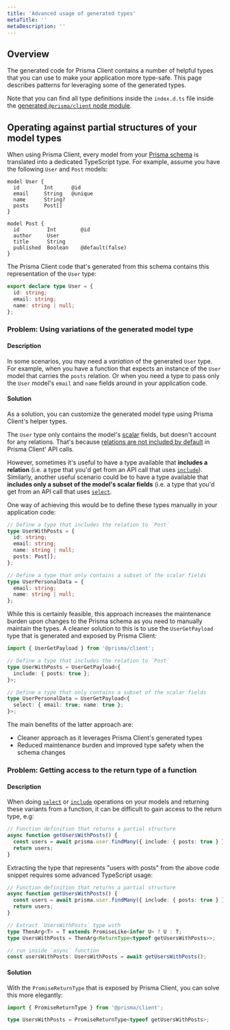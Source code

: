 ```yaml
---
title: 'Advanced usage of generated types'
metaTitle: ''
metaDescription: ''
---
```


## Overview

The generated code for Prisma Client contains a number of helpful types that you can use to make your application more type-safe. This page describes patterns for leveraging some of the generated types.

Note that you can find all type definitions inside the `index.d.ts` file inside the [generated `@prisma/client` node module]().

## Operating against partial structures of your model types

When using Prisma Client, every model from your [Prisma schema]() is translated into a dedicated TypeScript type. For example, assume you have the following `User` and `Post` models:

```prisma
model User {
  id        Int      @id
  email     String   @unique
  name      String?
  posts     Post[]
}

model Post {
  id         Int        @id
  author     User
  title      String
  published  Boolean    @default(false)
}
```

The Prisma Client code that's generated from this schema contains this representation of the `User` type:

```ts
export declare type User = {
  id: string;
  email: string;
  name: string | null;
};
```

### Problem: Using variations of the generated model type

#### Description

In some scenarios, you may need a _variation_ of the generated `User` type. For example, when you have a function that expects an instance of the `User` model that carries the `posts` relation. Or when you need a type to pass only the `User` model's `email` and `name` fields around in your application code.

#### Solution

As a solution, you can customize the generated model type using Prisma Client's helper types.

The `User` type only contains the model's [scalar]() fields, but doesn't account for any relations. That's because [relations are not included by default]() in Prisma Client' API calls.

However, sometimes it's useful to have a type available that **includes a relation** (i.e. a type that you'd get from an API call that uses [`include`]()). Similarly, another useful scenario could be to have a type available that **includes only a subset of the model's scalar fields** (i.e. a type that you'd get from an API call that uses [`select`]().

One way of achieving this would be to define these types manually in your application code:

```ts
// Define a type that includes the relation to `Post`
type UserWithPosts = {
  id: string;
  email: string;
  name: string | null;
  posts: Post[];
};

// Define a type that only contains a subset of the scalar fields
type UserPersonalData = {
  email: string;
  name: string | null;
};
```

While this is certainly feasible, this approach increases the maintenance burden upon changes to the Prisma schema as you need to manually maintain the types. A cleaner solution to this is to use the `UserGetPayload` type that is generated and exposed by Prisma Client:

```ts
import { UserGetPayload } from '@prisma/client';

// Define a type that includes the relation to `Post`
type UserWithPosts = UserGetPayload<{
  include: { posts: true };
}>;

// Define a type that only contains a subset of the scalar fields
type UserPersonalData = UserGetPayload<{
  select: { email: true; name: true };
}>;
```

The main benefits of the latter approach are:

- Cleaner approach as it leverages Prisma Client's generated types
- Reduced maintenance burden and improved type safety when the schema changes

### Problem: Getting access to the return type of a function

#### Description

When doing [`select`]() or [`include`]() operations on your models and returning these variants from a function, it can be difficult to gain access to the return type, e.g:

```ts
// Function definition that returns a partial structure
async function getUsersWithPosts() {
  const users = await prisma.user.findMany({ include: { posts: true } });
  return users;
}
```

Extracting the type that represents "users with posts" from the above code snippet requires some advanced TypeScript usage:

```ts
// Function definition that returns a partial structure
async function getUsersWithPosts() {
  const users = await prisma.user.findMany({ include: { posts: true } });
  return users;
}

// Extract `UsersWithPosts` type with
type ThenArg<T> = T extends PromiseLike<infer U> ? U : T;
type UsersWithPosts = ThenArg<ReturnType<typeof getUsersWithPosts>>;

// run inside `async` function
const usersWithPosts: UsersWithPosts = await getUsersWithPosts();
```

#### Solution

With the `PromiseReturnType` that is exposed by Prisma Client, you can solve this more elegantly:

```ts
import { PromiseReturnType } from '@prisma/client';

type UsersWithPosts = PromiseReturnType<typeof getUsersWithPosts>;
```
